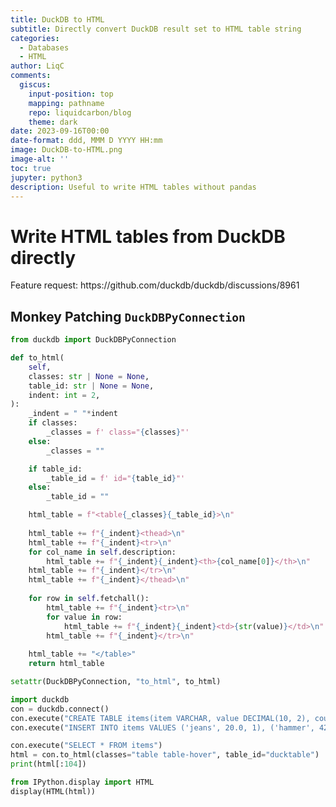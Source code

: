 ```yaml
---
title: DuckDB to HTML
subtitle: Directly convert DuckDB result set to HTML table string
categories:
  - Databases
  - HTML
author: LiqC
comments:
  giscus:
    input-position: top
    mapping: pathname
    repo: liquidcarbon/blog
    theme: dark
date: 2023-09-16T00:00
date-format: ddd, MMM D YYYY HH:mm
image: DuckDB-to-HTML.png
image-alt: ''
toc: true
jupyter: python3
description: Useful to write HTML tables without pandas
---
```


# Write HTML tables from DuckDB directly

Feature request: https://github.com/duckdb/duckdb/discussions/8961

## Monkey Patching `DuckDBPyConnection`

```python
from duckdb import DuckDBPyConnection

def to_html(
    self,
    classes: str | None = None,
    table_id: str | None = None,
    indent: int = 2,
):
    _indent = " "*indent
    if classes:
        _classes = f' class="{classes}"'
    else:
        _classes = ""

    if table_id:
        _table_id = f' id="{table_id}"'
    else:
        _table_id = ""

    html_table = f"<table{_classes}{_table_id}>\n"
    
    html_table += f"{_indent}<thead>\n"
    html_table += f"{_indent}<tr>\n"
    for col_name in self.description:
        html_table += f"{_indent}{_indent}<th>{col_name[0]}</th>\n"
    html_table += f"{_indent}</tr>\n"
    html_table += f"{_indent}</thead>\n"
    
    for row in self.fetchall():
        html_table += f"{_indent}<tr>\n"
        for value in row:
            html_table += f"{_indent}{_indent}<td>{str(value)}</td>\n"
        html_table += f"{_indent}</tr>\n"
    
    html_table += "</table>"
    return html_table

setattr(DuckDBPyConnection, "to_html", to_html)

import duckdb
con = duckdb.connect()
con.execute("CREATE TABLE items(item VARCHAR, value DECIMAL(10, 2), count INTEGER)")
con.execute("INSERT INTO items VALUES ('jeans', 20.0, 1), ('hammer', 42.2, 2)")

con.execute("SELECT * FROM items")
html = con.to_html(classes="table table-hover", table_id="ducktable")
print(html[:104])
```

```python
from IPython.display import HTML
display(HTML(html))
```
